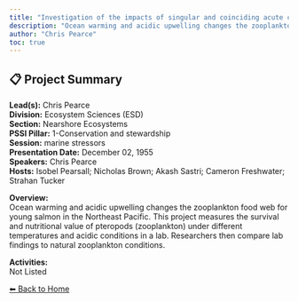 ```yaml
---
title: "Investigation of the impacts of singular and coinciding acute climate stressors on the nutritional quality of the pteropod Limacina helicina, a juvenile Pacific salmon dietary species"
description: "Ocean warming and acidic upwelling changes the zooplankton food web for young salmon in the Northeast Pacific. This project measures the survival and nutritional value of pteropods (zooplankton) under different temperatures and acidic conditions in a lab. Researchers then compare lab findings to natural zooplankton conditions."
author: "Chris Pearce"
toc: true
---
```


## 📋 Project Summary

**Lead(s):** Chris Pearce  
**Division:** Ecosystem Sciences (ESD)  
**Section:** Nearshore Ecosystems  
**PSSI Pillar:** 1-Conservation and stewardship  
**Session:** marine stressors  
**Presentation Date:** December 02, 1955  
**Speakers:** Chris Pearce  
**Hosts:** Isobel Pearsall; Nicholas Brown; Akash Sastri; Cameron Freshwater; Strahan Tucker  

**Overview:**  
Ocean warming and acidic upwelling changes the zooplankton food web for young salmon in the Northeast Pacific. This project measures the survival and nutritional value of pteropods (zooplankton) under different temperatures and acidic conditions in a lab. Researchers then compare lab findings to natural zooplankton conditions.   

**Activities:**  
Not Listed

[⬅ Back to Home](../index.qmd)
